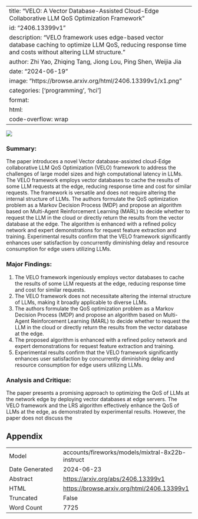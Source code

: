 
---
title: "VELO: A Vector Database-Assisted Cloud-Edge Collaborative LLM QoS Optimization Framework"
id: "2406.13399v1"
description: "VELO framework uses edge-based vector database caching to optimize LLM QoS, reducing response time and costs without altering LLM structure."
author: Zhi Yao, Zhiqing Tang, Jiong Lou, Ping Shen, Weijia Jia
date: "2024-06-19"
image: "https://browse.arxiv.org/html/2406.13399v1/x1.png"
categories: ['programming', 'hci']
format:
  html:
    code-overflow: wrap
---

![](https://browse.arxiv.org/html/2406.13399v1/x1.png)

### Summary:

The paper introduces a novel Vector database-assisted cloud-Edge collaborative LLM QoS Optimization (VELO) framework to address the challenges of large model sizes and high computational latency in LLMs. The VELO framework employs vector databases to cache the results of some LLM requests at the edge, reducing response time and cost for similar requests. The framework is versatile and does not require altering the internal structure of LLMs. The authors formulate the QoS optimization problem as a Markov Decision Process (MDP) and propose an algorithm based on Multi-Agent Reinforcement Learning (MARL) to decide whether to request the LLM in the cloud or directly return the results from the vector database at the edge. The algorithm is enhanced with a refined policy network and expert demonstrations for request feature extraction and training. Experimental results confirm that the VELO framework significantly enhances user satisfaction by concurrently diminishing delay and resource consumption for edge users utilizing LLMs.

### Major Findings:

1. The VELO framework ingeniously employs vector databases to cache the results of some LLM requests at the edge, reducing response time and cost for similar requests.
2. The VELO framework does not necessitate altering the internal structure of LLMs, making it broadly applicable to diverse LLMs.
3. The authors formulate the QoS optimization problem as a Markov Decision Process (MDP) and propose an algorithm based on Multi-Agent Reinforcement Learning (MARL) to decide whether to request the LLM in the cloud or directly return the results from the vector database at the edge.
4. The proposed algorithm is enhanced with a refined policy network and expert demonstrations for request feature extraction and training.
5. Experimental results confirm that the VELO framework significantly enhances user satisfaction by concurrently diminishing delay and resource consumption for edge users utilizing LLMs.

### Analysis and Critique:

The paper presents a promising approach to optimizing the QoS of LLMs at the network edge by deploying vector databases at edge servers. The VELO framework and the LRS algorithm effectively enhance the QoS of LLMs at the edge, as demonstrated by experimental results. However, the paper does not discuss the

## Appendix

|          |          |
|----------|----------|
| Model     | accounts/fireworks/models/mixtral-8x22b-instruct       |
| Date Generated     | 2024-06-23       |
| Abstract | [https://arxiv.org/abs/2406.13399v1](https://arxiv.org/abs/2406.13399v1)        |
| HTML     | [https://browse.arxiv.org/html/2406.13399v1](https://browse.arxiv.org/html/2406.13399v1)       |
| Truncated       | False       |
| Word Count       | 7725       |